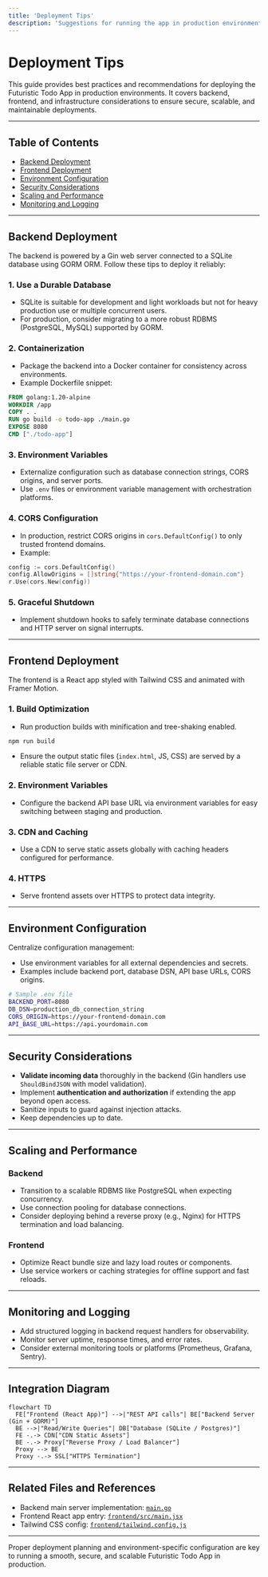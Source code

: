 ```yaml
---
title: 'Deployment Tips'
description: 'Suggestions for running the app in production environments, including static file serving.'
---
```


# Deployment Tips

This guide provides best practices and recommendations for deploying the Futuristic Todo App in production environments. It covers backend, frontend, and infrastructure considerations to ensure secure, scalable, and maintainable deployments.

---

## Table of Contents

- [Backend Deployment](#backend-deployment)
- [Frontend Deployment](#frontend-deployment)
- [Environment Configuration](#environment-configuration)
- [Security Considerations](#security-considerations)
- [Scaling and Performance](#scaling-and-performance)
- [Monitoring and Logging](#monitoring-and-logging)

---

## Backend Deployment

The backend is powered by a Gin web server connected to a SQLite database using GORM ORM. Follow these tips to deploy it reliably:

### 1. Use a Durable Database

- SQLite is suitable for development and light workloads but not for heavy production use or multiple concurrent users.
- For production, consider migrating to a more robust RDBMS (PostgreSQL, MySQL) supported by GORM.

### 2. Containerization

- Package the backend into a Docker container for consistency across environments.
- Example Dockerfile snippet:

```dockerfile
FROM golang:1.20-alpine
WORKDIR /app
COPY . .
RUN go build -o todo-app ./main.go
EXPOSE 8080
CMD ["./todo-app"]
```

### 3. Environment Variables

- Externalize configuration such as database connection strings, CORS origins, and server ports.
- Use `.env` files or environment variable management with orchestration platforms.

### 4. CORS Configuration

- In production, restrict CORS origins in `cors.DefaultConfig()` to only trusted frontend domains.
- Example:

```go
config := cors.DefaultConfig()
config.AllowOrigins = []string{"https://your-frontend-domain.com"}
r.Use(cors.New(config))
```

### 5. Graceful Shutdown

- Implement shutdown hooks to safely terminate database connections and HTTP server on signal interrupts.

---

## Frontend Deployment

The frontend is a React app styled with Tailwind CSS and animated with Framer Motion.

### 1. Build Optimization

- Run production builds with minification and tree-shaking enabled.

```bash
npm run build
```

- Ensure the output static files (`index.html`, JS, CSS) are served by a reliable static file server or CDN.

### 2. Environment Variables

- Configure the backend API base URL via environment variables for easy switching between staging and production.

### 3. CDN and Caching

- Use a CDN to serve static assets globally with caching headers configured for performance.

### 4. HTTPS

- Serve frontend assets over HTTPS to protect data integrity.

---

## Environment Configuration

Centralize configuration management:

- Use environment variables for all external dependencies and secrets.
- Examples include backend port, database DSN, API base URLs, CORS origins.

```bash
# Sample .env file
BACKEND_PORT=8080
DB_DSN=production_db_connection_string
CORS_ORIGIN=https://your-frontend-domain.com
API_BASE_URL=https://api.yourdomain.com
```

---

## Security Considerations

- **Validate incoming data** thoroughly in the backend (Gin handlers use `ShouldBindJSON` with model validation).
- Implement **authentication and authorization** if extending the app beyond open access.
- Sanitize inputs to guard against injection attacks.
- Keep dependencies up to date.

---

## Scaling and Performance

### Backend

- Transition to a scalable RDBMS like PostgreSQL when expecting concurrency.
- Use connection pooling for database connections.
- Consider deploying behind a reverse proxy (e.g., Nginx) for HTTPS termination and load balancing.

### Frontend

- Optimize React bundle size and lazy load routes or components.
- Use service workers or caching strategies for offline support and fast reloads.

---

## Monitoring and Logging

- Add structured logging in backend request handlers for observability.
- Monitor server uptime, response times, and error rates.
- Consider external monitoring tools or platforms (Prometheus, Grafana, Sentry).

---

## Integration Diagram

```mermaid
flowchart TD
  FE["Frontend (React App)"] -->|"REST API calls"| BE["Backend Server (Gin + GORM)"]
  BE -->|"Read/Write Queries"| DB["Database (SQLite / Postgres)"]
  FE -.-> CDN["CDN Static Assets"]
  BE -.-> Proxy["Reverse Proxy / Load Balancer"]
  Proxy --> BE
  Proxy -.-> SSL["HTTPS Termination"]
```

---

## Related Files and References

- Backend main server implementation: [`main.go`](../main.go)
- Frontend React app entry: [`frontend/src/main.jsx`](../frontend/src/main.jsx)
- Tailwind CSS config: [`frontend/tailwind.config.js`](../frontend/tailwind.config.js)

---

<Note>Proper deployment planning and environment-specific configuration are key to running a smooth, secure, and scalable Futuristic Todo App in production.</Note>
